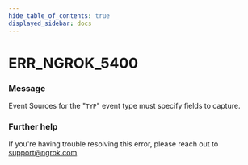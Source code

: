 ```yaml
---
hide_table_of_contents: true
displayed_sidebar: docs
---
```



# ERR_NGROK_5400

### Message

Event Sources for the "`TYP`" event type must specify fields to capture.

<ErrorDetails error="err_ngrok_5400" />

### Further help

If you're having trouble resolving this error, please reach out to [support@ngrok.com](mailto:support@ngrok.com?subject=Help%20with%20ERR_NGROK_5400)
